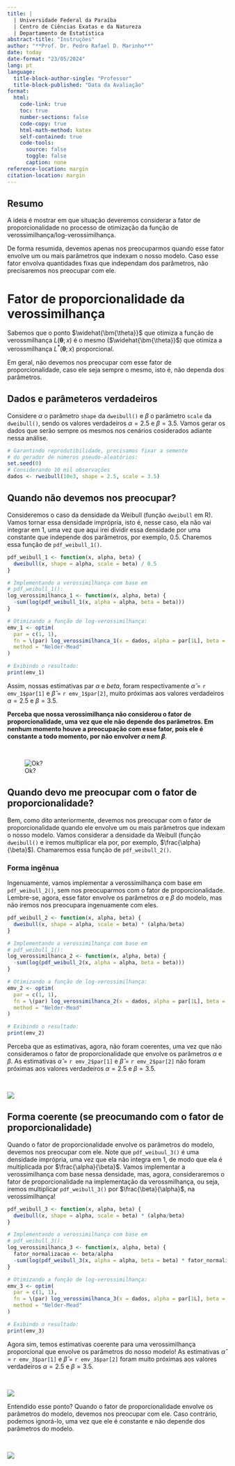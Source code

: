 ```yaml
---
title: |
  | Universidade Federal da Paraíba
  | Centro de Ciências Exatas e da Natureza
  | Departamento de Estatística
abstract-title: "Instruções"
author: "**Prof. Dr. Pedro Rafael D. Marinho**"
date: today
date-format: "23/05/2024"
lang: pt
language:
  title-block-author-single: "Professor"
  title-block-published: "Data da Avaliação"
format:
  html:
    code-link: true
    toc: true
    number-sections: false
    code-copy: true
    html-math-method: katex
    self-contained: true
    code-tools:
      source: false
      toggle: false
      caption: none
reference-location: margin
citation-location: margin
---
```


::: callout-note

# Resumo

A ideia é mostrar em que situação deveremos considerar a fator de proporcionalidade
no processo de otimização da função de verossimilhança/log-verossimilhança.

De forma resumida, devemos apenas nos preocuparmos quando esse fator envolve um ou mais parâmetros que indexam o nosso modelo. Caso esse fator envolva quantidades fixas que independam dos parâmetros, não precisaremos nos preocupar com ele.
:::

# Fator de proporcionalidade da verossimilhança

Sabemos que o ponto $\widehat{\bm{\theta}}$ que otimiza a função de verossmilhança $L(\bm{\theta};x)$ é o mesmo ($\widehat{\bm{\theta}}$) que otimiza a verossmilhança $L^*(\bm{\theta};x)$ proporcional.

Em geral, não devemos nos preocupar com esse fator de proporcionalidade, caso ele seja sempre o mesmo, isto é, não dependa dos parâmetros.

## Dados e parâmeteros verdadeiros

Considere $\alpha$ o parâmetro `shape` da `dweibull()` e $\beta$ o parâmetro `scale` da `dweibull()`, sendo os valores verdadeiros $\alpha = 2.5$ e $\beta = 3.5$. Vamos gerar os dados
que serão sempre os mesmos nos cenários cosiderados adiante nessa análise.

```r
# Garantindo reprodutibilidade, precisamos fixar a semente
# do gerador de números pseudo-aleatórios:
set.seed(0)
# Considerando 10 mil observações
dados <- rweibull(10e3, shape = 2.5, scale = 3.5)
```

## Quando não devemos nos preocupar?

Consideremos o caso da densidade da Weibull (função `dweibull` em R). Vamos tornar essa densidade imprópria, isto é, nesse caso, ela não vai integrar em 1, uma vez que aqui irei dividir essa densidade por uma constante que independe dos parâmetros, por exemplo, 0.5. Charemos essa função de `pdf_weibull_1()`.

```r
pdf_weibull_1 <- function(x, alpha, beta) {
  dweibull(x, shape = alpha, scale = beta) / 0.5
}

# Implementando a verossimilhança com base em
# pdf_weibull_1():
log_verossimilhanca_1 <- function(x, alpha, beta) {
  -sum(log(pdf_weibull_1(x, alpha = alpha, beta = beta)))
}

# Otimizando a função de log-verossimilhança:
emv_1 <- optim(
  par = c(1, 1),
  fn = \(par) log_verossimilhanca_1(x = dados, alpha = par[1L], beta = par[2L]),
  method = "Nelder-Mead"
)

# Exibindo o resultado:
print(emv_1)
```

Assim, nossas estimativas par $\alpha$ e $beta$, foram respectivamente $\widehat{\alpha}$ = `r emv_1$par[1]` e $\widehat{\beta}$ = `r emv_1$par[2]`, muito próximas aos valores verdadeiros $\alpha = 2.5$ e $\beta = 3.5$.

**Perceba que nossa verossimilhança não considerou o fator de proporcionalidade, uma vez que ele não depende dos parâmetros. Em nenhum momento houve a preocupação com esse fator, pois ele é constante a todo momento, por não envolver $\alpha$ nem $\beta$**.

<br>

![Ok?](hum.gif)

## Quando devo me preocupar com o fator de proporcionalidade?

Bem, como dito anteriormente, devemos nos preocupar com o fator de proporcionalidade quando ele envolve um ou mais parâmetros que indexam o nosso modelo. Vamos considerar a densidade da Weibull (função `dweibull()` e iremos multiplicar ela por, por exemplo, $\frac{\alpha}{\beta}$). Chamaremos essa função de `pdf_weibull_2()`.

### Forma ingênua

Ingenuamente, vamos implementar a verossimilhança com base em `pdf_weibull_2()`, sem nos preocuparmos com o fator de proporcionalidade. Lembre-se, agora, esse fator envolve os parâmetros $\alpha$ e $\beta$ do modelo, mas não iremos nos preocupara ingenuamente com eles.

```r
pdf_weibull_2 <- function(x, alpha, beta) {
  dweibull(x, shape = alpha, scale = beta) * (alpha/beta)
}

# Implementando a verossimilhança com base em
# pdf_weibull_1():
log_verossimilhanca_2 <- function(x, alpha, beta) {
  -sum(log(pdf_weibull_2(x, alpha = alpha, beta = beta)))
}

# Otimizando a função de log-verossimilhança:
emv_2 <- optim(
  par = c(1, 1),
  fn = \(par) log_verossimilhanca_2(x = dados, alpha = par[1L], beta = par[2L]),
  method = "Nelder-Mead"
)

# Exibindo o resultado:
print(emv_2)
```

Perceba que as estimativas, agora, não foram coerentes, uma vez que não consideramos o fator de proporcionalidade que envolve os parâmetros $\alpha$ e $\beta$. As estimativas $\widehat{\alpha}$ = `r emv_2$par[1]` e $\widehat{\beta}$ = `r emv_2$par[2]` não foram próximas aos valores verdadeiros $\alpha = 2.5$ e $\beta = 3.5$.

<br>

![](prestando_atencao.gif)

## Forma coerente (se preocumando com o fator de proporcionalidade)

Quando o fator de proporcionalidade envolve os parâmetros do modelo, devemos nos preocupar com ele. Note que `pdf_weibuul_3()` é uma densidade imprópria, uma vez que ela não integra em 1, de modo que ela é multiplicada por $\frac{\alpha}{\beta}$. Vamos implementar a verossimilhança com base nessa densidade, mas, agora, consideraremos o fator de proporcionalidade na implementação da verossmilhança, ou seja, iremos multiplicar `pdf_weibull_3()` por $\frac{\beta}{\alpha}$, na verossimilhança!

```r
pdf_weibull_3 <- function(x, alpha, beta) {
  dweibull(x, shape = alpha, scale = beta) * (alpha/beta)
}

# Implementando a verossimilhança com base em
# pdf_weibull_3():
log_verossimilhanca_3 <- function(x, alpha, beta) {
  fator_normalizacao <- beta/alpha
  -sum(log(pdf_weibull_3(x, alpha = alpha, beta = beta) * fator_normalizacao))
}

# Otimizando a função de log-verossimilhança:
emv_3 <- optim(
  par = c(1, 1),
  fn = \(par) log_verossimilhanca_3(x = dados, alpha = par[1L], beta = par[2L]),
  method = "Nelder-Mead"
)

# Exibindo o resultado:
print(emv_3)
```

Agora sim, temos estimativas coerente para uma verossimilhança proporcional que envolve os parâmetros do nosso modelo! As estimativas $\widehat{\alpha}$ = `r emv_3$par[1]` e $\widehat{\beta}$ = `r emv_3$par[2]` foram muito próximas aos valores verdadeiros $\alpha = 2.5$ e $\beta = 3.5$.

<br>

![](uau.gif)

Entendido esse ponto? Quando o fator de proporcionalidade envolve os parâmetros do modelo, devemos nos preocupar com ele. Caso contrário, podemos ignorá-lo, uma vez que ele é constante e não depende dos parâmetros do modelo.

<br>

![](yes.gif)